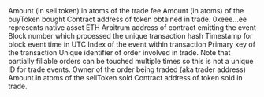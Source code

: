 <ParamField path="feeAmount">
Amount (in sell token) in atoms of the trade fee
</ParamField>
<ParamField path="buyAmount">
Amount (in atoms) of the buyToken bought
</ParamField>
<ParamField path="buyToken">
Contract address of token obtained in trade. 0xeee...ee represents native asset ETH
</ParamField>
<ParamField path="contract_address">
Arbitrum address of contract emitting the event
</ParamField>
<ParamField path="evt_block_number">
Block number which processed the unique transaction hash
</ParamField>
<ParamField path="evt_block_time">
Timestamp for block event time in UTC
</ParamField>
<ParamField path="evt_index">
Index of the event within transaction
</ParamField>
<ParamField path="evt_tx_hash">
Primary key of the transaction
</ParamField>
<ParamField path="orderUid">
Unique identifier of order involved in trade. Note that partially fillable orders can be touched multiple times so this is not a unique ID for trade events.
</ParamField>
<ParamField path="owner">
Owner of the order being traded (aka trader address)
</ParamField>
<ParamField path="sellAmount">
Amount in atoms of the sellToken sold
</ParamField>
<ParamField path="sellToken">
Contract address of token sold in trade.
</ParamField>
